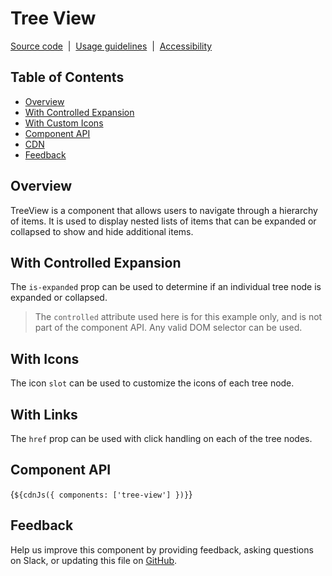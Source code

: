 
<Meta of={TreeViewStories} />

# Tree View

[Source code](https://github.com/carbon-design-system/carbon/tree/main/packages/web-components/src/components/tree-view)
&nbsp;|&nbsp;
[Usage guidelines](https://www.carbondesignsystem.com/components/tree-view/usage)
&nbsp;|&nbsp;
[Accessibility](https://www.carbondesignsystem.com/components/tree-view/accessibility)

## Table of Contents

- [Overview](#overview)
- [With Controlled Expansion](#with-controlled-expansion)
- [With Custom Icons](#with-custom-icons)
- [Component API](#component-api)
- [CDN](#cdn)
- [Feedback](#feedback)

## Overview

TreeView is a component that allows users to navigate through a hierarchy of
items. It is used to display nested lists of items that can be expanded or
collapsed to show and hide additional items.

<Canvas of={TreeViewStories.Default} />

## With Controlled Expansion

The `is-expanded` prop can be used to determine if an individual tree node is
expanded or collapsed.

> The `controlled` attribute used here is for this example only, and is not part
> of the component API. Any valid DOM selector can be used.

<Canvas of={TreeViewStories.withControlledExpansion} />

## With Icons

The icon `slot` can be used to customize the icons of each tree node.

<Canvas of={TreeViewStories.withIcons} />

## With Links

The `href` prop can be used with click handling on each of the tree nodes.

<Canvas of={TreeViewStories.withLinks} />

## Component API

<ArgTypes of="cds-tree-view" />
<ArgTypes of="cds-tree-node" />

<Markdown>{`${cdnJs({ components: ['tree-view'] })}`}</Markdown>
## Feedback

Help us improve this component by providing feedback, asking questions on Slack,
or updating this file on
[GitHub](https://github.com/carbon-design-system/carbon/edit/main/packages/web-components/src/components/tree-view/tree-view.mdx).